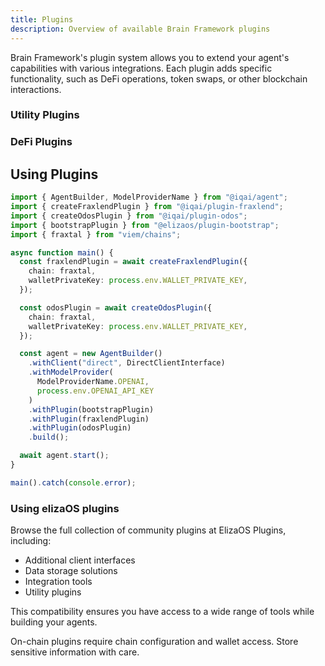 ```yaml
---
title: Plugins
description: Overview of available Brain Framework plugins
---
```



Brain Framework's plugin system allows you to extend your agent's capabilities with various integrations. Each plugin adds specific functionality, such as DeFi operations, token swaps, or other blockchain interactions.

### Utility Plugins
<CardGrid>
 <LinkCard
    title="Heartbeat Plugin"
    description="Schedule automated messages and social media posts with support for multiple concurrent schedules"
    href="/plugins/heartbeat"
  />
  <LinkCard
    title="Sequencer Plugin"
    description="Chain multiple actions from a single user query with state management between operations"
    href="/plugins/sequencer"
  />
</CardGrid>

### DeFi Plugins
<CardGrid>
 <LinkCard
    title="FraxLend Plugin"
    description="Enable lending and borrowing operations on Fraxtal network"
    href="/plugins/fraxlend"
  />
  <LinkCard
    title="Odos Plugin"
    description="Execute optimized token swaps with quote retrieval"
    href="/plugins/odos"
  />
  <LinkCard
    title="ATP Plugin"
    description="Interact with IQ's Agent Tokenization Platform for buying, selling, and managing tokens"
    href="/plugins/atp"
  />
</CardGrid>

## Using Plugins

```typescript
import { AgentBuilder, ModelProviderName } from "@iqai/agent";
import { createFraxlendPlugin } from "@iqai/plugin-fraxlend";
import { createOdosPlugin } from "@iqai/plugin-odos";
import { bootstrapPlugin } from "@elizaos/plugin-bootstrap";
import { fraxtal } from "viem/chains";

async function main() {
  const fraxlendPlugin = await createFraxlendPlugin({
    chain: fraxtal,
    walletPrivateKey: process.env.WALLET_PRIVATE_KEY,
  });

  const odosPlugin = await createOdosPlugin({
    chain: fraxtal,
    walletPrivateKey: process.env.WALLET_PRIVATE_KEY,
  });

  const agent = new AgentBuilder()
    .withClient("direct", DirectClientInterface)
    .withModelProvider(
      ModelProviderName.OPENAI,
      process.env.OPENAI_API_KEY
    )
    .withPlugin(bootstrapPlugin)
    .withPlugin(fraxlendPlugin)
    .withPlugin(odosPlugin)
    .build();

  await agent.start();
}

main().catch(console.error);
```



### Using elizaOS plugins
Browse the full collection of community plugins at <ExternalLink href="https://github.com/elizaos-plugins">ElizaOS Plugins</ExternalLink>, including:
- Additional client interfaces
- Data storage solutions
- Integration tools
- Utility plugins

This compatibility ensures you have access to a wide range of tools while building your agents.


<Aside type="note">
On-chain plugins require chain configuration and wallet access. Store sensitive information with care.
</Aside>